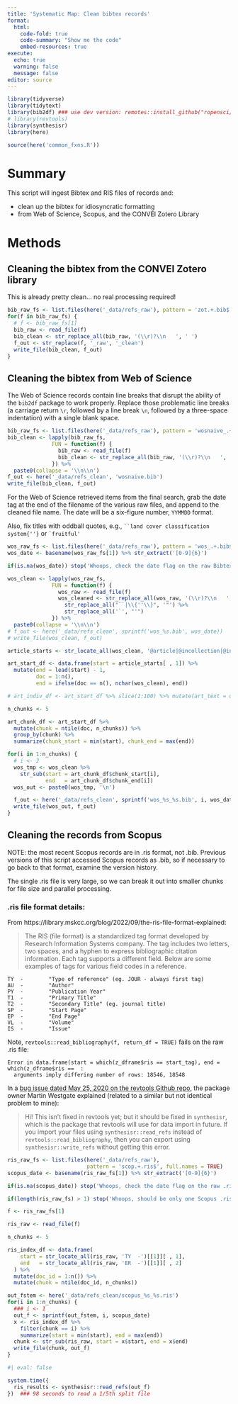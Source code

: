 ```yaml
---
title: 'Systematic Map: Clean bibtex records'
format: 
  html:
    code-fold: true
    code-summary: "Show me the code"
    embed-resources: true
execute:
  echo: true
  warning: false
  message: false
editor: source
---
```


```r
library(tidyverse)
library(tidytext)
library(bib2df) ### use dev version: remotes::install_github("ropensci/bib2df")
# library(revtools)
library(synthesisr)
library(here)

source(here('common_fxns.R'))
```

# Summary

This script will ingest Bibtex and RIS files of records and:

-   clean up the bibtex for idiosyncratic formatting
-   from Web of Science, Scopus, and the CONVEI Zotero Library

# Methods

## Cleaning the bibtex from the CONVEI Zotero library

This is already pretty clean... no real processing required!

```r
bib_raw_fs <- list.files(here('_data/refs_raw'), pattern = 'zot.+.bib$', full.names = TRUE)
for(f in bib_raw_fs) {
  # f <- bib_raw_fs[1]
  bib_raw <- read_file(f)
  bib_clean <- str_replace_all(bib_raw, '(\\r)?\\n   ', ' ')
  f_out <- str_replace(f, '_raw', '_clean')
  write_file(bib_clean, f_out)
}
```

## Cleaning the bibtex from Web of Science

The Web of Science records contain line breaks that disrupt the ability of the `bib2df` package to work properly. Replace those problematic line breaks (a carriage return `\r`, followed by a line break `\n`, followed by a three-space indentation) with a single blank space.

```r
bib_raw_fs <- list.files(here('_data/refs_raw'), pattern = 'wosnaive_.+.bib$', full.names = TRUE)
bib_clean <- lapply(bib_raw_fs, 
              FUN = function(f) {
                bib_raw <- read_file(f)
                bib_clean <- str_replace_all(bib_raw, '(\\r)?\\n   ', ' ')
              }) %>%
  paste0(collapse = '\\n\\n')
f_out <- here('_data/refs_clean', 'wosnaive.bib')
write_file(bib_clean, f_out)
```

For the Web of Science retrieved items from the final search, grab the date tag at the end of the filename of the various raw files, and append to the cleaned file name. The date will be a six-figure number, `YYMMDD` format.

Also, fix titles with oddball quotes, e.g., ``` ``land cover classification system{''} ``` or `` `fruitful' ``


```r
wos_raw_fs <- list.files(here('_data/refs_raw'), pattern = 'wos_.+.bib$', full.names = TRUE)
wos_date <- basename(wos_raw_fs[1]) %>% str_extract('[0-9]{6}')

if(is.na(wos_date)) stop('Whoops, check the date flag on the raw Bibtex exports from Web of Science!')

wos_clean <- lapply(wos_raw_fs, 
              FUN = function(f) {
                wos_raw <- read_file(f)
                wos_cleaned <- str_replace_all(wos_raw, '(\\r)?\\n   ', ' ') %>%
                  str_replace_all("``|\\{''\\}", '"') %>%
                  str_replace_all('`', "'")
              }) %>%
  paste0(collapse = '\\n\\n')
# f_out <- here('_data/refs_clean', sprintf('wos_%s.bib', wos_date))
# write_file(wos_clean, f_out)
```

```r

article_starts <- str_locate_all(wos_clean, '@article|@incollection|@inproceedings')[[1]]

art_start_df <- data.frame(start = article_starts[ , 1]) %>%
  mutate(end = lead(start) - 1,
         doc = 1:n(),
         end = ifelse(doc == n(), nchar(wos_clean), end))

# art_indiv_df <- art_start_df %>% slice(1:100) %>% mutate(art_text = unlist(art_indiv))

n_chunks <- 5

art_chunk_df <- art_start_df %>%
  mutate(chunk = ntile(doc, n_chunks)) %>%
  group_by(chunk) %>%
  summarize(chunk_start = min(start), chunk_end = max(end))

for(i in 1:n_chunks) {
  # i <- 2
  wos_tmp <- wos_clean %>%
    str_sub(start = art_chunk_df$chunk_start[i],
            end   = art_chunk_df$chunk_end[i])
  wos_out <- paste0(wos_tmp, '\n')

  f_out <- here('_data/refs_clean', sprintf('wos_%s_%s.bib', i, wos_date))
  write_file(wos_out, f_out)
}
```

## Cleaning the records from Scopus

NOTE: the most recent Scopus records are in .ris format, not .bib.  Previous versions of this script accessed Scopus records as .bib, so if necessary to go back to that format, examine the version history.

The single .ris file is very large, so we can break it out into smaller chunks for file size and parallel processing.

### .ris file format details:

From https://library.mskcc.org/blog/2022/09/the-ris-file-format-explained:

> The RIS (file format) is a standardized tag format developed by Research Information Systems company. The tag includes two letters, two spaces, and a hyphen to express bibliographic citation information. Each tag supports a different field. Below are some examples of tags for various field codes in a reference.

```
TY  -        "Type of reference" (eg. JOUR - always first tag)
AU  -        "Author"
PY  -        "Publication Year"
T1  -        "Primary Title" 
T2  -        "Secondary Title" (eg. journal title)
SP  -        "Start Page"
EP  -        "End Page"
VL  -        "Volume"
IS  -        "Issue"
```

Note, `revtools::read_bibliography(f, return_df = TRUE)` fails on the raw .ris file:

```
Error in data.frame(start = which(z_dframe$ris == start_tag), end = which(z_dframe$ris ==  : 
  arguments imply differing number of rows: 18546, 18548
```

In a [bug issue dated May 25, 2020 on the revtools Github repo](https://github.com/mjwestgate/revtools/issues/29#issuecomment-633827687), the package owner Martin Westgate explained (related to a similar but not identical problem to mine):

> Hi! This isn't fixed in revtools yet; but it should be fixed in `synthesisr`, which is the package that revtools will use for data import in future. If you import your files using `synthesisr::read_refs` instead of `revtools::read_bibliography`, then you can export using `synthesisr::write_refs` without getting this error.


```r
ris_raw_fs <- list.files(here('_data/refs_raw'), 
                         pattern = 'scop.+.ris$', full.names = TRUE)
scopus_date <- basename(ris_raw_fs[1]) %>% str_extract('[0-9]{6}')

if(is.na(scopus_date)) stop('Whoops, check the date flag on the raw .ris exports from Scopus!')

if(length(ris_raw_fs) > 1) stop('Whoops, should be only one Scopus .ris export file!')

f <- ris_raw_fs[1]

ris_raw <- read_file(f)

n_chunks <- 5

ris_index_df <- data.frame(
    start = str_locate_all(ris_raw, 'TY  -')[[1]][ , 1],
    end   = str_locate_all(ris_raw, 'ER  -')[[1]][ , 2]
  ) %>%
  mutate(doc_id = 1:n()) %>%
  mutate(chunk = ntile(doc_id, n_chunks))

out_fstem <- here('_data/refs_clean/scopus_%s_%s.ris')
for(i in 1:n_chunks) {
  ### i <- 1
  out_f <- sprintf(out_fstem, i, scopus_date)
  x <- ris_index_df %>%
    filter(chunk == i) %>%
    summarize(start = min(start), end = max(end))
  chunk <- str_sub(ris_raw, start = x$start, end = x$end)
  write_file(chunk, out_f)
}
```

```r
#| eval: false

system.time({
  ris_results <- synthesisr::read_refs(out_f)
})  ### 98 seconds to read a 1/5th split file
```


